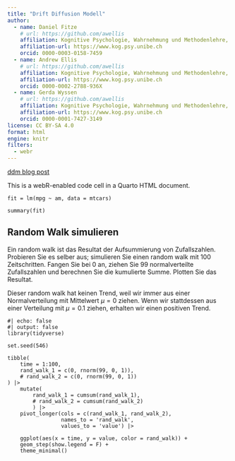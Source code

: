 ```yaml
---
title: "Drift Diffusion Modell"
author:
  - name: Daniel Fitze
    # url: https://github.com/awellis
    affiliation: Kognitive Psychologie, Wahrnehmung und Methodenlehre, Universität Bern 
    affiliation-url: https://www.kog.psy.unibe.ch
    orcid: 0000-0003-0158-7459  
  - name: Andrew Ellis
    # url: https://github.com/awellis
    affiliation: Kognitive Psychologie, Wahrnehmung und Methodenlehre, Universität Bern 
    affiliation-url: https://www.kog.psy.unibe.ch
    orcid: 0000-0002-2788-936X
  - name: Gerda Wyssen
    # url: https://github.com/awellis
    affiliation: Kognitive Psychologie, Wahrnehmung und Methodenlehre, Universität Bern 
    affiliation-url: https://www.kog.psy.unibe.ch
    orcid: 0000-0001-7427-3149
license: CC BY-SA 4.0
format: html
engine: knitr
filters:
  - webr
---
```


[ddm blog post](https://www.gingjehli.com/single-post/the-power-of-diffusion-models-in-cognitive-decision-and-clinical-sciences-a-brief-introduction)

This is a webR-enabled code cell in a Quarto HTML document.

```webr-r
fit = lm(mpg ~ am, data = mtcars)

summary(fit)
```


## Random Walk simulieren

Ein random walk ist das Resultat der Aufsummierung von Zufallszahlen. Probieren Sie es selber aus; simulieren Sie einen random walk mit 100 Zeitschritten. Fangen Sie bei $0$ an, ziehen Sie 99 normalverteilte Zufallszahlen und berechnen Sie die kumulierte Summe. Plotten Sie das Resultat.

Dieser random walk hat keinen Trend, weil wir immer aus einer Normalverteilung mit Mittelwert $\mu = 0$ ziehen. Wenn wir stattdessen aus einer Verteilung mit $\mu = 0.1$ ziehen, erhalten wir einen positiven Trend.

```webr
#| echo: false
#| output: false
library(tidyverse)
```


```webr
set.seed(546)

tibble(
    time = 1:100,
    rand_walk_1 = c(0, rnorm(99, 0, 1)),
    # rand_walk_2 = c(0, rnorm(99, 0, 1))
) |>
    mutate(
        rand_walk_1 = cumsum(rand_walk_1),
        # rand_walk_2 = cumsum(rand_walk_2)
        ) |>
    pivot_longer(cols = c(rand_walk_1, rand_walk_2), 
                 names_to = 'rand_walk',
                 values_to = 'value') |>
    
    ggplot(aes(x = time, y = value, color = rand_walk)) +
    geom_step(show.legend = F) +
    theme_minimal()
```


